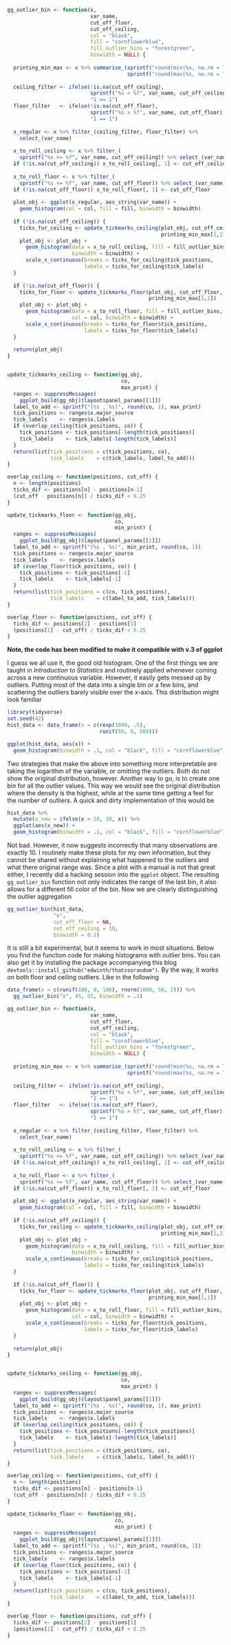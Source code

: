 ```r
gg_outlier_bin <- function(x,
                           var_name,
                           cut_off_floor,
                           cut_off_ceiling,
                           col = "black",
                           fill = "cornflowerblue",
                           fill_outlier_bins = "forestgreen",
                           binwidth = NULL) {
  
  printing_min_max <- x %>% summarise_(sprintf("round(min(%s, na.rm = TRUE), 1)", var_name),
                                       sprintf("round(max(%s, na.rm = TRUE), 1)", var_name))
  
  ceiling_filter <- ifelse(!is.na(cut_off_ceiling),
                           sprintf("%s < %f", var_name, cut_off_ceiling),
                           "1 == 1") 
  floor_filter   <- ifelse(!is.na(cut_off_floor),
                           sprintf("%s > %f", var_name, cut_off_floor),
                           "1 == 1")
  
  x_regular <- x %>% filter_(ceiling_filter, floor_filter) %>% 
    select_(var_name)
  
  x_to_roll_ceiling <- x %>% filter_(
    sprintf("%s >= %f", var_name, cut_off_ceiling)) %>% select_(var_name)
  if (!is.na(cut_off_ceiling)) x_to_roll_ceiling[, 1] <- cut_off_ceiling
  
  x_to_roll_floor <- x %>% filter_(
    sprintf("%s <= %f", var_name, cut_off_floor)) %>% select_(var_name)
  if (!is.na(cut_off_floor)) x_to_roll_floor[, 1] <- cut_off_floor
  
  plot_obj <- ggplot(x_regular, aes_string(var_name)) +
    geom_histogram(col = col, fill = fill, binwidth = binwidth)
  
  if (!is.na(cut_off_ceiling)) {
    ticks_for_ceiling <- update_tickmarks_ceiling(plot_obj, cut_off_ceiling,
                                                  printing_min_max[1,2])
    plot_obj <- plot_obj +
      geom_histogram(data = x_to_roll_ceiling, fill = fill_outlier_bins, col = col,
                     binwidth = binwidth) +
      scale_x_continuous(breaks = ticks_for_ceiling$tick_positions,
                         labels = ticks_for_ceiling$tick_labels)
  }
  
  if (!is.na(cut_off_floor)) {
    ticks_for_floor <- update_tickmarks_floor(plot_obj, cut_off_floor,
                                              printing_min_max[1,1])
    plot_obj <- plot_obj +
      geom_histogram(data = x_to_roll_floor, fill = fill_outlier_bins, 
                     col = col, binwidth = binwidth) +
      scale_x_continuous(breaks = ticks_for_floor$tick_positions,
                         labels = ticks_for_floor$tick_labels)
  }
  
  return(plot_obj)
}


update_tickmarks_ceiling <- function(gg_obj, 
                                     co, 
                                     max_print) {
  ranges <- suppressMessages(
    ggplot_build(gg_obj)$layout$panel_params[[1]])
  label_to_add <- sprintf("(%s , %s)", round(co, 1), max_print)
  tick_positions <- ranges$x.major_source
  tick_labels    <- ranges$x.labels
  if (overlap_ceiling(tick_positions, co)) {
    tick_positions <- tick_positions[-length(tick_positions)]
    tick_labels    <- tick_labels[-length(tick_labels)]
  }
  return(list(tick_positions = c(tick_positions, co),
              tick_labels    = c(tick_labels, label_to_add)))
}

overlap_ceiling <- function(positions, cut_off) {
  n <- length(positions)
  ticks_dif <- positions[n] - positions[n-1]
  (cut_off - positions[n]) / ticks_dif < 0.25
}

update_tickmarks_floor <- function(gg_obj, 
                                   co, 
                                   min_print) {
  ranges <- suppressMessages(
    ggplot_build(gg_obj)$layout$panel_params[[1]])
  label_to_add <- sprintf("(%s , %s)", min_print, round(co, 1))
  tick_positions <- ranges$x.major_source
  tick_labels    <- ranges$x.labels
  if (overlap_floor(tick_positions, co)) {
    tick_positions <- tick_positions[-1]
    tick_labels    <- tick_labels[-1]
  }
  return(list(tick_positions = c(co, tick_positions),
              tick_labels    = c(label_to_add, tick_labels)))
}

overlap_floor <- function(positions, cut_off) {
  ticks_dif <- positions[2] - positions[1]
  (positions[1] - cut_off) / ticks_dif < 0.25
}
```

**Note, the code has been modified to make it compatible with v.3 of ggplot**

I guess we all use it, the good old histogram. One of the first things we are taught in *Introduction to Statistics* and routinely applied whenever coming across a new continuous variable. However, it easily gets messed up by outliers. Putting most of the data into a single bin or a few bins, and scattering the outliers barely visible over the x-axis. This distribution might look familiar

```r
library(tidyverse)
set.seed(42)
hist_data <- data_frame(x = c(rexp(1000, .5),
                              runif(50, 0, 500)))

ggplot(hist_data, aes(x)) + 
  geom_histogram(binwidth = .1, col = "black", fill = "cornflowerblue")
```

Two strategies that make the above into something more interpretable are taking the logarithm of the variable, or omitting the outliers. Both do not show the original distribution, however. Another way to go, is to create one bin for all the outlier values. This way we would see the original distribution where the density is the highest, while at the same time getting a feel for the number of outliers. A quick and dirty implementation of this would be

```r
hist_data %>% 
  mutate(x_new = ifelse(x > 10, 10, x)) %>% 
  ggplot(aes(x_new)) +
  geom_histogram(binwidth = .1, col = "black", fill = "cornflowerblue")
```

Not bad. However, it now suggests incorrectly that many observations are exactly 10. I routinely make these plots for my own information, but they cannot be shared without explaining what happened to the outliers and what there original range was. Since a plot with a manual is not that great either, I recently did a hacking session into the `ggplot` object. The resulting `gg_outlier_bin` function not only indicates the range of the last bin, it also allows for a different fill color of the bin. Now we are clearly distinguishing the outlier aggregation

```r
gg_outlier_bin(hist_data, 
               "x", 
               cut_off_floor = NA,
               cut_off_ceiling = 10,
               binwidth = 0.1)
```

It is still a bit experimental, but it seems to work in most situations. Below you find the function code for making histograms with outlier bins. You can also get it by installing the package accompanying this blog `devtools::install_github("edwinth/thatssorandom")`. By the way, it works on both floor and ceiling outliers. Like in the following

```r
data_frame(x = c(runif(100, 0, 100), rnorm(1000, 50, 2))) %>% 
  gg_outlier_bin("x", 45, 55, binwidth = .1)
```


```r
gg_outlier_bin <- function(x,
                           var_name,
                           cut_off_floor,
                           cut_off_ceiling,
                           col = "black",
                           fill = "cornflowerblue",
                           fill_outlier_bins = "forestgreen",
                           binwidth = NULL) {
  
  printing_min_max <- x %>% summarise_(sprintf("round(min(%s, na.rm = TRUE), 1)", var_name),
                                       sprintf("round(max(%s, na.rm = TRUE), 1)", var_name))
  
  ceiling_filter <- ifelse(!is.na(cut_off_ceiling),
                           sprintf("%s < %f", var_name, cut_off_ceiling),
                           "1 == 1") 
  floor_filter   <- ifelse(!is.na(cut_off_floor),
                           sprintf("%s > %f", var_name, cut_off_floor),
                           "1 == 1")
  
  x_regular <- x %>% filter_(ceiling_filter, floor_filter) %>% 
    select_(var_name)
  
  x_to_roll_ceiling <- x %>% filter_(
    sprintf("%s >= %f", var_name, cut_off_ceiling)) %>% select_(var_name)
  if (!is.na(cut_off_ceiling)) x_to_roll_ceiling[, 1] <- cut_off_ceiling
  
  x_to_roll_floor <- x %>% filter_(
    sprintf("%s <= %f", var_name, cut_off_floor)) %>% select_(var_name)
  if (!is.na(cut_off_floor)) x_to_roll_floor[, 1] <- cut_off_floor
  
  plot_obj <- ggplot(x_regular, aes_string(var_name)) +
    geom_histogram(col = col, fill = fill, binwidth = binwidth)
  
  if (!is.na(cut_off_ceiling)) {
    ticks_for_ceiling <- update_tickmarks_ceiling(plot_obj, cut_off_ceiling,
                                                  printing_min_max[1,2])
    plot_obj <- plot_obj +
      geom_histogram(data = x_to_roll_ceiling, fill = fill_outlier_bins, col = col,
                     binwidth = binwidth) +
      scale_x_continuous(breaks = ticks_for_ceiling$tick_positions,
                         labels = ticks_for_ceiling$tick_labels)
  }
  
  if (!is.na(cut_off_floor)) {
    ticks_for_floor <- update_tickmarks_floor(plot_obj, cut_off_floor,
                                              printing_min_max[1,1])
    plot_obj <- plot_obj +
      geom_histogram(data = x_to_roll_floor, fill = fill_outlier_bins, 
                     col = col, binwidth = binwidth) +
      scale_x_continuous(breaks = ticks_for_floor$tick_positions,
                         labels = ticks_for_floor$tick_labels)
  }
  
  return(plot_obj)
}


update_tickmarks_ceiling <- function(gg_obj, 
                                     co, 
                                     max_print) {
  ranges <- suppressMessages(
    ggplot_build(gg_obj)$layout$panel_params[[1]])
  label_to_add <- sprintf("(%s , %s)", round(co, 1), max_print)
  tick_positions <- ranges$x.major_source
  tick_labels    <- ranges$x.labels
  if (overlap_ceiling(tick_positions, co)) {
    tick_positions <- tick_positions[-length(tick_positions)]
    tick_labels    <- tick_labels[-length(tick_labels)]
  }
  return(list(tick_positions = c(tick_positions, co),
              tick_labels    = c(tick_labels, label_to_add)))
}

overlap_ceiling <- function(positions, cut_off) {
  n <- length(positions)
  ticks_dif <- positions[n] - positions[n-1]
  (cut_off - positions[n]) / ticks_dif < 0.25
}

update_tickmarks_floor <- function(gg_obj, 
                                   co, 
                                   min_print) {
  ranges <- suppressMessages(
    ggplot_build(gg_obj)$layout$panel_params[[1]])
  label_to_add <- sprintf("(%s , %s)", min_print, round(co, 1))
  tick_positions <- ranges$x.major_source
  tick_labels    <- ranges$x.labels
  if (overlap_floor(tick_positions, co)) {
    tick_positions <- tick_positions[-1]
    tick_labels    <- tick_labels[-1]
  }
  return(list(tick_positions = c(co, tick_positions),
              tick_labels    = c(label_to_add, tick_labels)))
}

overlap_floor <- function(positions, cut_off) {
  ticks_dif <- positions[2] - positions[1]
  (positions[1] - cut_off) / ticks_dif < 0.25
}
```

